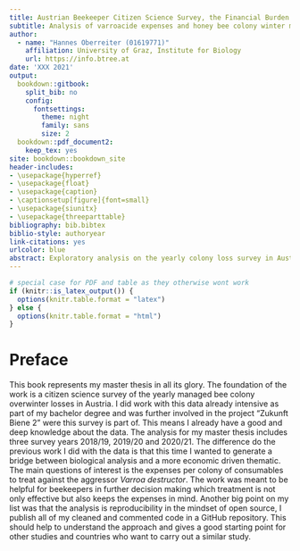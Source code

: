 ```yaml
---
title: Austrian Beekeeper Citizen Science Survey, the Financial Burden to Fight *Varroa Destructor*
subtitle: Analysis of varroacide expenses and honey bee colony winter mortality on operation level in Austria
author: 
  - name: "Hannes Oberreiter (01619771)"
    affiliation: University of Graz, Institute for Biology
    url: https://info.btree.at
date: 'XXX 2021'
output:
  bookdown::gitbook:
    split_bib: no
    config:
      fontsettings:
        theme: night
        family: sans
        size: 2
  bookdown::pdf_document2:
    keep_tex: yes
site: bookdown::bookdown_site
header-includes:
- \usepackage{hyperref}
- \usepackage{float}
- \usepackage{caption}
- \captionsetup[figure]{font=small}
- \usepackage{siunitx}
- \usepackage{threeparttable}
bibliography: bib.bibtex
biblio-style: authoryear
link-citations: yes
urlcolor: blue
abstract: Exploratory analysis on the yearly colony loss survey in Austria, with the focus on treatment expenses. Bigger beekeeping operations have on average lower varrocide expenses than smaller operations. Certified organic beekeeper and migratory beekeeper spend also on average less money on the consumeables. 
---
```

```r
# special case for PDF and table as they otherwise wont work
if (knitr::is_latex_output()) {
  options(knitr.table.format = "latex")
} else {
  options(knitr.table.format = "html")
}
```

# Preface {-}

This book represents my master thesis in all its glory. The foundation of the work is a citizen science survey of the yearly managed bee colony overwinter losses in Austria. I did work with this data already intensive as part of my bachelor degree and was further involved in the project "Zukunft Biene 2" were this survey is part of. This means I already have a good and deep knowledge about the data. The analysis for my master thesis includes three survey years 2018/19, 2019/20 and 2020/21. The difference do the previous work I did with the data is that this time I wanted to generate a bridge between biological analysis and a more economic driven thematic. The main questions of interest is the expenses per colony of consumables to treat against the aggressor *Varroa destructor*. The work was meant to be helpful for beekeepers in further decision making which treatment is not only effective but also keeps the expenses in mind. Another big point on my list was that the analysis is  reproducibility in the mindset of open source, I publish all of my cleaned and commented code in a GitHub repository. This should help to understand the approach and gives a good starting point for other studies and countries who want to carry out a similar study.
